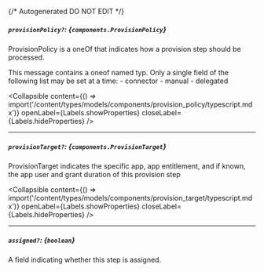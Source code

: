 {/* Autogenerated DO NOT EDIT  */}

##### `provisionPolicy?`: *{`components.ProvisionPolicy`}*
ProvisionPolicy is a oneOf that indicates how a provision step should be processed.

This message contains a oneof named typ. Only a single field of the following list may be set at a time:
  \- connector
  \- manual
  \- delegated


<Collapsible content={() => import('/content/types/models/components/provision_policy/typescript.mdx')} openLabel={Labels.showProperties} closeLabel={Labels.hideProperties} />


---
##### `provisionTarget?`: *{`components.ProvisionTarget`}*
ProvisionTarget indicates the specific app, app entitlement, and if known, the app user and grant duration of this provision step

<Collapsible content={() => import('/content/types/models/components/provision_target/typescript.mdx')} openLabel={Labels.showProperties} closeLabel={Labels.hideProperties} />


---
##### `assigned?`: *{`boolean`}*
A field indicating whether this step is assigned.


